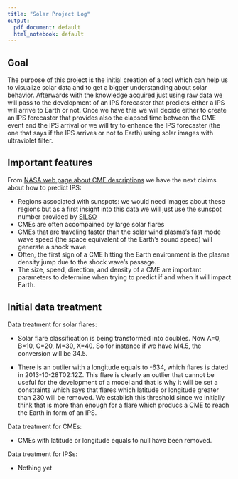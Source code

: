 ```yaml
---
title: "Solar Project Log"
output:
  pdf_document: default
  html_notebook: default
---
```


## Goal
The purpose of this project is the initial creation of a tool which can help us to visualize solar data and to get a bigger understanding about solar behavior. Afterwards with the knowledge acquired just using raw data we will pass to the development of an IPS forecaster that predicts either a IPS will arrive to Earth or not. Once we have this we will decide either to create an IPS forecaster that provides also the elapsed time between the CME event and the IPS arrival or we will try to enhance the IPS forecaster (the one that says if the IPS arrives or not to Earth) using solar images with ultraviolet filter.

## Important features

From [NASA web page about CME descriptions](http://www.swpc.noaa.gov/phenomena/coronal-mass-ejections) we have the next claims about how to predict IPS:

* Regions associated with sunspots: we would need images about these regions but as a first insight into this data we will just use the sunspot number provided by [SILSO](http://sidc.oma.be/silso/)
* CMEs are often accompained by large solar flares
* CMEs that are traveling faster than the solar wind plasma’s fast mode wave speed (the space equivalent of the Earth’s sound speed) will generate a shock wave
* Often, the first sign of a CME hitting the Earth environment is the plasma density jump due to the shock wave’s passage.
* The size, speed, direction, and density of a CME are important parameters to determine when trying to predict if and when it will impact Earth.

## Initial data treatment

Data treatment for solar flares:

* Solar flare classification is being transformed into doubles. Now A=0, B=10, C=20, M=30, X=40. So for instance if we have M4.5, the conversion will be 34.5. 

* There is an outlier with a longitude equals to -634, which flares is dated in 2013-10-28T02:12Z. This flare is clearly an outlier that cannot be useful for the development of a model and that is why it will be set a constraints which says that flares which latitude or longitude greater than 230 will be removed. We establish this threshold since we initially think that is more than enough for a flare which producs a CME to reach the Earth in form of an IPS.

<!-- After this conversions the numbers are divided by 50 for normalizing the data. The most powerful solar flare up to now measured has been X45 and hence, the number should be 85. Nevetheless, this is an exception and that's why we choose this value with the purpose of normalizing as much as possible most of the data. -->

Data treatment for CMEs:

* CMEs with latitude or longitude equals to null have been removed.

Data treatment for IPSs:

* Nothing yet
